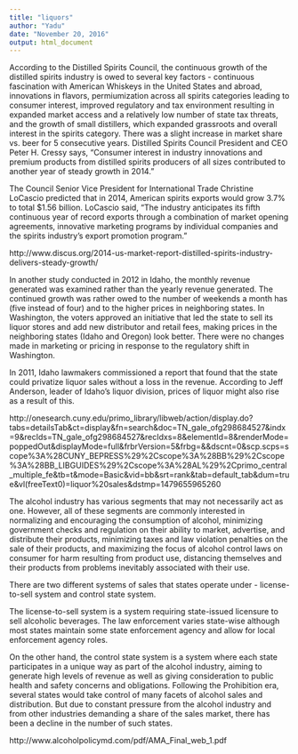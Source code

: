 ```yaml
---
title: "liquors"
author: "Yadu"
date: "November 20, 2016"
output: html_document
---
```


According to the Distilled Spirits Council, the continuous growth of the distilled spirits industry is owed to several key factors - continuous fascination with American Whiskeys in the United States and abroad, innovations in flavors, permiumization across all spirits categories leading to consumer interest, improved regulatory and tax environment resulting in expanded market access and a relatively low number of state tax threats, and the growth of small distillers, which expanded grassroots and overall interest in the spirits category. There was a slight increase in market share vs. beer for 5 consecutive years. Distilled Spirits Council President and CEO Peter H. Cressy says, "Consumer interest in industry innovations and premium products from distilled spirits producers of all sizes contributed to another year of steady growth in 2014."   

The Council Senior Vice President for International Trade Christine LoCascio predicted that in 2014, American spirits exports would grow 3.7% to total $1.56 billion. LoCascio said, "The industry anticipates its fifth continuous year of record exports through a combination of market opening agreements, innovative marketing programs by individual companies and the spirits industry's export promotion program." 

http://www.discus.org/2014-us-market-report-distilled-spirits-industry-delivers-steady-growth/

In another study conducted in 2012 in Idaho, the monthly revenue generated was examined rather than the yearly revenue generated. The continued growth was rather owed to the number of weekends a month has (five instead of four) and to the higher prices in neighboring states. In Washington, the voters approved an initiative that led the state to sell its liquor stores and add new distributor and retail fees, making prices in the neighboring states (Idaho and Oregon) look better. There were no changes made in marketing or pricing in response to the regulatory shift in Washington.     

In 2011, Idaho lawmakers commissioned a report that found that the state could privatize liquor sales without a loss in the revenue. According to Jeff Anderson, leader of Idaho's liquor division, prices of liquor might also rise as a result of this. 

http://onesearch.cuny.edu/primo_library/libweb/action/display.do?tabs=detailsTab&ct=display&fn=search&doc=TN_gale_ofg298684527&indx=9&recIds=TN_gale_ofg298684527&recIdxs=8&elementId=8&renderMode=poppedOut&displayMode=full&frbrVersion=5&frbg=&&dscnt=0&scp.scps=scope%3A%28CUNY_BEPRESS%29%2Cscope%3A%28BB%29%2Cscope%3A%28BB_LIBGUIDES%29%2Cscope%3A%28AL%29%2Cprimo_central_multiple_fe&tb=t&mode=Basic&vid=bb&srt=rank&tab=default_tab&dum=true&vl(freeText0)=liquor%20sales&dstmp=1479655965260

The alcohol industry has various segments that may not necessarily act as one. However, all of these segments are commonly interested in normalizing and encouraging the consumption of alcohol, minimizing government checks and regulation on their ability to market, advertise, and distribute their products, minimizing taxes and law violation penalties on the sale of their products, and maximizing the focus of alcohol control laws on consumer for harm resulting from product use, distancing themselves and their products from problems inevitably associated with their use.

There are two different systems of sales that states operate under - license-to-sell system and control state system. 

The license-to-sell system is a system requiring state-issued licensure to sell alcoholic beverages. The law enforcement varies state-wise although most states maintain some state enforcement agency and allow for local enforcement agency roles. 

On the other hand, the control state system is a system where each state participates in a unique way as part of the alcohol industry, aiming to generate high levels of revenue as well as giving consideration to public health and safety concerns and obligations. Following the Prohibition era, several states would take control of many facets of alcohol sales and distribution. But due to constant pressure from the alcohol industry and from other industries demanding a share of the sales market, there has been a decline in the number of such states. 

http://www.alcoholpolicymd.com/pdf/AMA_Final_web_1.pdf
